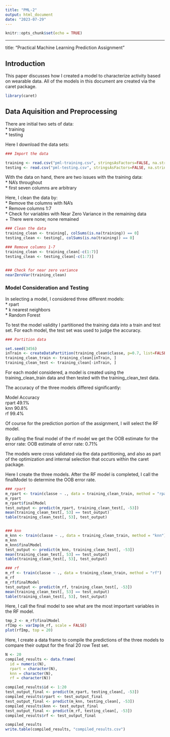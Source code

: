 ---
title: "PML-2"
output: html_document
date: "2023-07-29"
---

```{r setup, include=FALSE}
knitr::opts_chunk$set(echo = TRUE)
```

---
title: "Practical Machine Learning Prediction Assignment"

## Introduction
This paper discusses how I created a model to characterize activity based on wearable data.
All of the models in this document are created via the caret package.

```{r}
library(caret)
```


## Data Aquisition and Preprocessing
There are initial two sets of data:  
* training  
* testing  

Here I download the data sets:
```{r}
### Import the data

training <- read.csv("pml-training.csv", stringsAsFactors=FALSE, na.strings = c("", "#DIV/0", "NA"))
testing <- read.csv("pml-testing.csv", stringsAsFactors=FALSE, na.strings = c("", "#DIV/0", "NA"))

```

With the data on hand, there are two issues with the training data:  
* NA's throughout  
* first seven columns are arbitrary  

Here, I clean the data by:  
* Remove the columns with NA's  
* Remove columns 1:7  
* Check for variables with Near Zero Variance in the remaining data  
    + There were none; none remained

```{r}
### Clean the data
training_clean <- training[, colSums(is.na(training)) == 0]
testing_clean <- testing[, colSums(is.na(training)) == 0]

### Remove columns 1-7
training_clean <- training_clean[-c(1:7)]
testing_clean <- testing_clean[-c(1:7)]


### Check for near zero variance
nearZeroVar(training_clean)
```

###  Model Consideration and Testing
In selecting a model, I considered three different models:  
* rpart  
* k nearest neighbors  
* Random Forest

To test the model validity I partitioned the training data into a train and test set.
For each model, the test set was used to judge the accuracy.

```{r}
### Partition data

set.seed(3456)
inTrain <- createDataPartition(training_clean$classe, p=0.7, list=FALSE)
training_clean_train <- training_clean[inTrain, ]
training_clean_test <- training_clean[-inTrain, ]
```

For each model considered, a model is created using the training_clean_train data and then tested with the training_clean_test data.

The accuracy of the three models differed significantly:

Model Accuracy  
rpart 49.1%  
knn   90.8%  
rf    99.4%  

Of course for the prediction portion of the assignment, I will select the RF model.

By calling the final model of the rf model we get the OOB estimate for the error rate:
OOB estimate of  error rate: 0.71%

The models were cross validated via the data partitioning, and also as part of the optimization and internal selection that occurs within the caret package.


Here I create the three models.
After the RF model is completed, I call the finalModel to determine the OOB error rate.

```{r}
### rpart
m_rpart <- train(classe ~ ., data = training_clean_train, method = "rpart")
m_rpart
m_rpart$finalModel
test_output <- predict(m_rpart, training_clean_test[, -53])
mean(training_clean_test[, 53] == test_output)
table(training_clean_test[, 53], test_output)


### knn
m_knn <- train(classe ~ ., data = training_clean_train, method = "knn")
m_knn
m_knn$finalModel
test_output <- predict(m_knn, training_clean_test[, -53])
mean(training_clean_test[, 53] == test_output)
table(training_clean_test[, 53], test_output)

### rf
m_rf <- train(classe ~ ., data = training_clean_train, method = "rf")
m_rf
m_rf$finalModel
test_output <- predict(m_rf, training_clean_test[, -53])
mean(training_clean_test[, 53] == test_output)
table(training_clean_test[, 53], test_output)

```


Here, I call the final model to see what are the most important variables in the RF model.

```{r}
tmp_2 <- m_rf$finalModel
rfImp <- varImp(m_rf, scale = FALSE)
plot(rfImp, top = 20)

```


Here, I create a data frame to compile the predictions of the three models to compare their output for the final 20 row Test set.

```{r}
N <- 20
compiled_results <- data.frame(
  id = numeric(N),
  rpart = character(N),
  knn = character(N),
  rf = character(N))

compiled_results$id <- 1:20
test_output_final <- predict(m_rpart, testing_clean[, -53])
compiled_results$rpart <- test_output_final
test_output_final <- predict(m_knn, testing_clean[, -53])
compiled_results$knn <- test_output_final
test_output_final <- predict(m_rf, testing_clean[, -53])
compiled_results$rf <- test_output_final

compiled_results
write.table(compiled_results, "compiled_results.csv")

```
